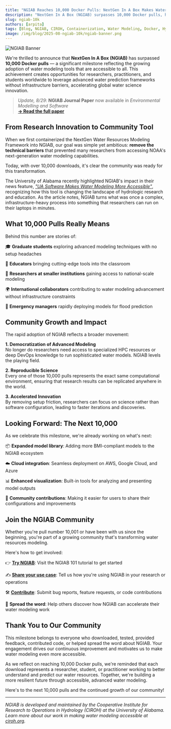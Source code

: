 ```yaml
---
title: "NGIAB Reaches 10,000 Docker Pulls: NextGen In A Box Makes Water Modeling More Accessible"
description: "NextGen In A Box (NGIAB) surpasses 10,000 Docker pulls, highlighting growing global adoption of accessible, containerized water modeling tools."
slug: ngiab-10k
authors: [arpita]
tags: [Blog, NGIAB, CIROH, Containerization, Water Modeling, Docker, Hydrology, Education, Community Impact]
image: /img/blog/2025-08-ngiab-10k/ngiab-banner.png
---
```


![NGIAB Banner](/img/blog/2025-08-ngiab-10k/ngiab-banner.png)


We're thrilled to announce that **NextGen In A Box (NGIAB)** has surpassed **10,000 Docker pulls** — a significant milestone reflecting the growing adoption of water modeling tools that are accessible to all. This achievement creates opportunities for researchers, practitioners, and students worldwide to leverage advanced water prediction frameworks without infrastructure barriers, accelerating global water science innovation.

> *Update, 8/29*: **NGIAB Journal Paper** now available in *Environmental Modelling and Software*  
> **[→ Read the full paper](https://www.sciencedirect.com/science/article/pii/S1364815225003500)**

## From Research Innovation to Community Tool

When we first containerized the NextGen Water Resources Modeling Framework into NGIAB, our goal was simple yet ambitious: **remove the technical barriers** that prevented many researchers from accessing NOAA's next-generation water modeling capabilities.

Today, with over 10,000 downloads, it's clear the community was ready for this transformation.

The University of Alabama recently highlighted NGIAB's impact in their news feature, *["UA Software Makes Water Modeling More Accessible"](https://news.ua.edu/2025/07/ua-software-makes-water-modeling-more-accessible/)*,  recognizing how this tool is changing the landscape of hydrologic research and education. As the article notes, NGIAB turns what was once a complex, infrastructure-heavy process into something that researchers can run on their laptops in minutes.

<!-- truncate -->

## What 10,000 Pulls Really Means

Behind this number are stories of:

 🎓 **Graduate students** exploring advanced modeling techniques with no setup headaches

 🏫 **Educators** bringing cutting-edge tools into the classroom  

 🏢 **Researchers at smaller institutions** gaining access to national-scale modeling  

 🌍 **International collaborators** contributing to water modeling advancement without infrastructure constraints 

 🚨 **Emergency managers** rapidly deploying models for flood prediction

## Community Growth and Impact
The rapid adoption of NGIAB reflects a broader movement:

**1. Democratization of Advanced Modeling**<br />
No longer do researchers need access to specialized HPC resources or deep DevOps knowledge to run sophisticated water models. NGIAB levels the playing field.

**2. Reproducible Science**<br />
Every one of those 10,000 pulls represents the exact same computational environment, ensuring that research results can be replicated anywhere in the world.

**3. Accelerated Innovation**<br />
By removing setup friction, researchers can focus on science rather than software configuration, leading to faster iterations and discoveries.


## Looking Forward: The Next 10,000
As we celebrate this milestone, we're already working on what's next:

📦 **Expanded model library**: Adding more BMI-compliant models to the NGIAB ecosystem

☁️ **Cloud integration**: Seamless deployment on AWS, Google Cloud, and Azure

📊 **Enhanced visualization**: Built-in tools for analyzing and presenting model outputs

🤝 **Community contributions**: Making it easier for users to share their configurations and improvements


## Join the NGIAB Community
Whether you're pull number 10,001 or have been with us since the beginning, you're part of a growing community that's transforming water resources modeling.


Here's how to get involved:

👉 [**Try NGIAB**](https://docs.ciroh.org/training-NGIAB-101): Visit the NGIAB 101 tutorial to get started

✍️ [**Share your use case**](/contact): Tell us how you're using NGIAB in your research or operations

🛠 [**Contribute**](/docs/products/ngiab/distributions/ngiab-docker/contribute): Submit bug reports, feature requests, or code contributions

📢 **Spread the word**: Help others discover how NGIAB can accelerate their water modeling work  

## Thank You to Our Community
This milestone belongs to everyone who downloaded, tested, provided feedback, contributed code, or helped spread the word about NGIAB. Your engagement drives our continuous improvement and motivates us to make water modeling even more accessible.

As we reflect on reaching 10,000 Docker pulls, we're reminded that each download represents a researcher, student, or practitioner working to better understand and predict our water resources. Together, we're building a more resilient future through accessible, advanced water modeling.

Here's to the next 10,000 pulls and the continued growth of our community!

---

*NGIAB is developed and maintained by the Cooperative Institute for Research to Operations in Hydrology (CIROH) at the University of Alabama. Learn more about our work in making water modeling accessible at [ciroh.org](https://ciroh.org).*



